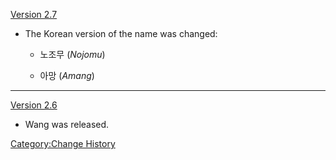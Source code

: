 [[Version 2.7]]
* The Korean version of the name was changed:
**{{Color|Old:}} 노조무 (''Nojomu'')
**{{Color|New:}} 아망 (''Amang'')
----
[[Version 2.6]]
* Wang was released.
<noinclude>[[Category:Change History]]</noinclude>